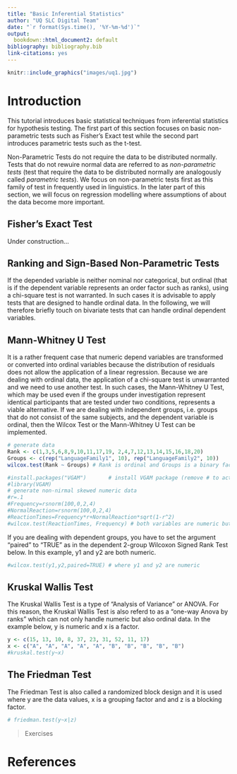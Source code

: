 ```yaml
---
title: "Basic Inferential Statistics"
author: "UQ SLC Digital Team"
date: "`r format(Sys.time(), '%Y-%m-%d')`"
output:
  bookdown::html_document2: default
bibliography: bibliography.bib
link-citations: yes
---
```

```r
knitr::include_graphics("images/uq1.jpg")
```

# Introduction
This tutorial introduces basic statistical techniques from inferential statistics for hypothesis testing. The first part of this section focuses on basic non-parametric  tests such as Fisher's Exact test while the second part introduces parametric tests such as the t-test. 

Non-Parametric Tests do not require the data to be distributed normally. Tests that do not rewuire normal data are referred to as *non-parametric tests* (test that require the data to be distributed normally are analogously called *parametric tests*). We focus on non-parametric tests first as this family of test in frequently used in linguistics. In the later part of this section, we will focus on regression modelling where assumptions of about the data become more important. 

## Fisher's Exact Test

Under construction...

## Ranking and Sign-Based Non-Parametric Tests

If the depended variable is neither nominal nor categorical, but ordinal (that is if the dependent variable represents an order factor such as ranks), using a chi-square test is not warranted. In such cases it is advisable to apply tests that are designed to handle ordinal data. In the following, we will therefore briefly touch on bivariate tests that can handle ordinal dependent variables.

## Mann-Whitney U Test

It is a rather frequent case that numeric depend variables are transformed or converted into ordinal variables because the distribution of residuals does not allow the application of a linear regression. Because we are dealing with ordinal data, the application of a chi-square test is unwarranted and we need to use another test. In such cases, the Mann-Whitney U Test, which may be used even if the groups under investigation represent identical participants that are tested under two conditions, represents a viable alternative. If we are dealing with independent groups, i.e. groups that do not consist of the same subjects, and the dependent variable is ordinal, then the Wilcox Test or the Mann-Whitney U Test can be implemented.

```r
# generate data
Rank <- c(1,3,5,6,8,9,10,11,17,19, 2,4,7,12,13,14,15,16,18,20)
Groups <- c(rep("LanguageFamily1", 10), rep("LanguageFamily2", 10))
wilcox.test(Rank ~ Groups) # Rank is ordinal and Groups is a binary factor
```

```r
#install.packages("VGAM")       # install VGAM package (remove # to activate)
#library(VGAM)
# generate non-nirmal skewed numeric data
#r=.1 
#Frequency=rsnorm(100,0,2,4)
#NormalReaction=rsnorm(100,0,2,4)
#ReactionTimes=Frequency*r+NormalReaction*sqrt(1-r^2)
#wilcox.test(ReactionTimes, Frequency) # both variables are numeric but non-normal
```

If you are dealing with dependent groups, you have to set the argument "paired" to "TRUE" as in the dependent 2-group Wilcoxon Signed Rank Test below. In this example, y1 and y2 are both numeric.

```r
#wilcox.test(y1,y2,paired=TRUE) # where y1 and y2 are numeric
```

## Kruskal Wallis Test

The Kruskal Wallis Test is a type of "Analysis of Variance" or ANOVA. For this reason, the Kruskal Wallis Test is also referd to as a "one-way Anova by ranks" which can not only handle numeric but also ordinal data. In the example below, y is numeric and x is a factor.

```r
y <- c(15, 13, 10, 8, 37, 23, 31, 52, 11, 17)
x <- c("A", "A", "A", "A", "A", "B", "B", "B", "B", "B")
#kruskal.test(y~x) 
```

## The Friedman Test

The Friedman Test is also called a randomized block design and it is used where y are the data values, x is a grouping factor and and z is a blocking factor.

```r
# friedman.test(y~x|z)
```

>
> Exercises
>

# References


